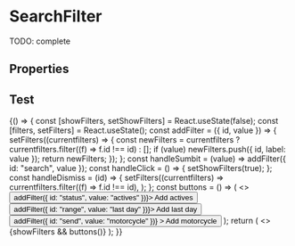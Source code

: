 


<Meta title="Components/SearchFilter" component={SearchFilter} />

# SearchFilter

TODO: complete

<Preview>
  <Story name="default" parameters={{ decorators: [withKnobs, withA11y] }}>
    <SearchFilter
      placeholder="Search an invoice"
      resultCount="160 invoices"
      label="Filtros"
      onSubmit={action("onSubmit")}
      onClick={action("onClick")}
      onDismiss={action("onDismiss")}
      appliedFilters={[
        { id: "search", label: "pattern search" },
        { id: "status", label: "actives" },
        { id: "range", label: "last day" },
        { id: "send", label: "motorcycle" },
      ]}
    />
  </Story>
</Preview>

## Properties

<Props of={SearchFilter.type} />

## Test

<Preview>
  <Story name="test" parameters={{ decorators: [withKnobs, withA11y] }}>
    {() => {
      const [showFilters, setShowFilters] = React.useState(false);
      const [filters, setFilters] = React.useState();
      const addFilter = ({ id, value }) => {
        setFilters((currentfilters) => {
          const newFilters = currentfilters
            ? currentfilters.filter((f) => f.id !== id)
            : [];
          if (value) newFilters.push({ id, label: value });
          return newFilters;
        });
      };
      const handleSumbit = (value) => addFilter({ id: "search", value });
      const handleClick = () => {
        setShowFilters(true);
      };
      const handleDismiss = (id) => {
        setFilters((currentfilters) =>
          currentfilters.filter((f) => f.id !== id),
        );
      };
      const buttons = () => (
        <>
          <Button onClick={() => addFilter({ id: "status", value: "actives" })}>
            Add actives
          </Button>
          <Button onClick={() => addFilter({ id: "range", value: "last day" })}>
            Add last day
          </Button>
          <Button
            onClick={() => addFilter({ id: "send", value: "motorcycle" })}
          >
            Add motorcycle
          </Button>
        </>
      );
      return (
        <>
          {showFilters && buttons()}
          <SearchFilter
            placeholder="Search an invoice"
            resultCount="160 invoices"
            label="Filters"
            appliedFilters={filters}
            onSubmit={handleSumbit}
            onClick={handleClick}
            onDismiss={handleDismiss}
          />
        </>
      );
    }}
  </Story>
</Preview>
